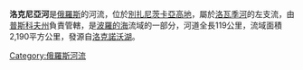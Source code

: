 '''洛克尼亞河'''是[[俄羅斯|俄羅斯]]的河流，位於[[別扎尼茨卡亞高地|別扎尼茨卡亞高地]]，屬於[[洛瓦季河|洛瓦季河]]的左支流，由[[普斯科夫州|普斯科夫州]]負責管轄，是[[波羅的海|波羅的海]]流域的一部分，河道全長119公里，流域面積2,190平方公里，發源自[[洛克諾沃湖|洛克諾沃湖]]。

{{Russia-geo-stub}}
[[Category:俄羅斯河流|Category:俄羅斯河流]]